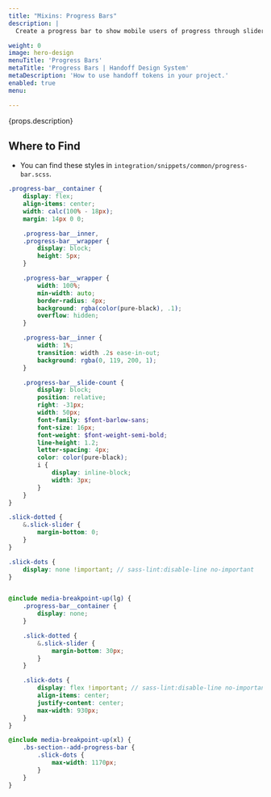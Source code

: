 ```yaml
---
title: "Mixins: Progress Bars"
description: | 
  Create a progress bar to show mobile users of progress through sliders

weight: 0
image: hero-design
menuTitle: 'Progress Bars'
metaTitle: 'Progress Bars | Handoff Design System'
metaDescription: 'How to use handoff tokens in your project.'
enabled: true
menu: 

---
```


<Hero title={props.title} image={false}>
  <p>{props.description}</p>
</Hero>

## Where to Find

- You can find these styles in `integration/snippets/common/progress-bar.scss`.


```scss title="Set color and font family"
.progress-bar__container {
    display: flex;
    align-items: center;
    width: calc(100% - 18px);
    margin: 14px 0 0;

    .progress-bar__inner,
    .progress-bar__wrapper {
        display: block;
        height: 5px;
    }

    .progress-bar__wrapper {
        width: 100%;
        min-width: auto;
        border-radius: 4px;
        background: rgba(color(pure-black), .1);
        overflow: hidden;
    }

    .progress-bar__inner {
        width: 1%;
        transition: width .2s ease-in-out;
        background: rgba(0, 119, 200, 1);
    }

    .progress-bar__slide-count {
        display: block;
        position: relative;
        right: -31px;
        width: 50px;
        font-family: $font-barlow-sans;
        font-size: 16px;
        font-weight: $font-weight-semi-bold;
        line-height: 1.2;
        letter-spacing: 4px;
        color: color(pure-black);
        i {
            display: inline-block;
            width: 3px;
        }
    }
}

.slick-dotted {
    &.slick-slider {
        margin-bottom: 0;
    }
}

.slick-dots {
    display: none !important; // sass-lint:disable-line no-important
}


@include media-breakpoint-up(lg) {
    .progress-bar__container {
        display: none;
    }

    .slick-dotted {
        &.slick-slider {
            margin-bottom: 30px;
        }
    }

    .slick-dots {
        display: flex !important; // sass-lint:disable-line no-important
        align-items: center;
        justify-content: center;
        max-width: 930px;
    }
}

@include media-breakpoint-up(xl) {
    .bs-section--add-progress-bar {
        .slick-dots {
            max-width: 1170px;
        }
    }
}

```